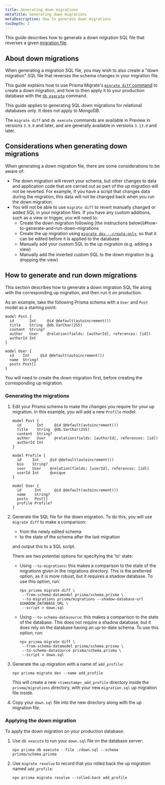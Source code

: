 ```yaml
---
title: Generating down migrations
metaTitle: Generating down migrations
metaDescription: How to generate down migrations
tocDepth: 2
---
```


<TopBlock>

This guide describes how to generate a down migration SQL file that reverses a given [migration file](/concepts/components/prisma-migrate#migration-history).

</TopBlock>

## About down migrations

When generating a migration SQL file, you may wish to also create a "down migration" SQL file that reverses the schema changes in your migration file.

This guide explains how to use Prisma Migrate's [`migrate diff` command](/reference/api-reference/command-reference#migrate-diff) to create a down migration, and how to then apply it to your production database with the [`db execute`](/reference/api-reference/command-reference#db-execute) command.

<Admonition type="info">

This guide applies to generating SQL down migrations for relational databases only. It does not apply to MongoDB.

</Admonition>

<Admonition type="info">

The `migrate diff` and `db execute` commands are available in Preview in versions `3.9.0` and later, and are generally available in versions `3.13.0` and later.

</Admonition>

## Considerations when generating down migrations

When generating a down migration file, there are some considerations to be aware of:

- The down migration will revert your schema, but other changes to data and application code that are carried out as part of the up migration will not be reverted. For example, if you have a script that changes data during the migration, this data will not be changed back when you run the down migration.
- You will not be able to use `migrate diff` to revert manually changed or added SQL in your migration files. If you have any custom additions, such as a view or trigger, you will need to:
  - Create the down migration following [the instructions below](#how-to-generate-and-run-down-migrations
  - Create the up migration using [`migrate dev --create-only`](/reference/api-reference/command-reference#options-6), so that it can be edited before it is applied to the database
  - Manually add your custom SQL to the up migration (e.g. adding a view)
  - Manually add the inverted custom SQL to the down migration (e.g. dropping the view)

## How to generate and run down migrations

This section describes how to generate a down migration SQL file along with the corresponding up migration, and then run it on production.

As an example, take the following Prisma schema with a `User` and `Post` model as a starting point:

```prisma file=schema.prisma
model Post {
  id       Int     @id @default(autoincrement())
  title    String  @db.VarChar(255)
  content  String?
  author   User    @relation(fields: [authorId], references: [id])
  authorId Int
}

model User {
  id    Int     @id @default(autoincrement())
  name  String?
  posts Post[]
}
```

You will need to create the down migration first, before creating the corresponding up migration.

### Generating the migrations

1. Edit your Prisma schema to make the changes you require for your up migration. In this example, you will add a new `Profile` model:

   ```prisma file=schema.prisma highlight=8-14;add|20;add
   model Post {
     id       Int     @id @default(autoincrement())
     title    String  @db.VarChar(255)
     content  String?
     author   User    @relation(fields: [authorId], references: [id])
     authorId Int
   }
   
   model Profile {
     id     Int     @id @default(autoincrement())
     bio    String?
     user   User    @relation(fields: [userId], references: [id])
     userId Int     @unique
   }
   
   model User {
     id      Int      @id @default(autoincrement())
     name    String?
     posts   Post[]
     profile Profile?
   }
   ```

2. Generate the SQL file for the down migration. To do this, you will use `migrate diff` to make a comparison:

   - from the newly edited schema
   - to the state of the schema after the last migration

   and output this to a SQL script.

   There are two potential options for specifying the 'to' state:

   - Using `--to-migrations`: this makes a comparison to the state of the migrations given in the migrations directory. This is the preferred option, as it is more robust, but it requires a shadow database. To use this option, run:

     ```terminal
     npx prisma migrate diff \
      --from-schema-datamodel prisma/schema.prisma \
      --to-migrations prisma/migrations --shadow-database-url $SHADOW_DATABASE_URL \
      --script > down.sql
     ```

   - Using `--to-schema-datasource`: this makes a comparison to the state of the database. This does not require a shadow database, but it does rely on the database having an up-to-date schema. To use this option, run:

     ```terminal
     npx prisma migrate diff \
      --from-schema-datamodel prisma/schema.prisma \
      --to-schema-datasource prisma/schema.prisma \
      --script > down.sql
     ```

3. Generate the up migration with a name of `add_profile`:

   ```terminal
   npx prisma migrate dev --name add_profile
   ```

   This will create a new `<timestamp>_add_profile` directory inside the `prisma/migrations` directory, with your new `migration.sql` up migration file inside.

4. Copy your `down.sql` file into the new directory along with the up migration file.

### Applying the down migration

To apply the down migration on your production database:

1. Use `db execute` to run your `down.sql` file on the database server:

   ```terminal
   npx prisma db execute --file ./down.sql --schema prisma/schema.prisma
   ```

2. Use `migrate resolve` to record that you rolled back the up migration named `add_profile`:

   ```terminal
   npx prisma migrate resolve --rolled-back add_profile
   ```

